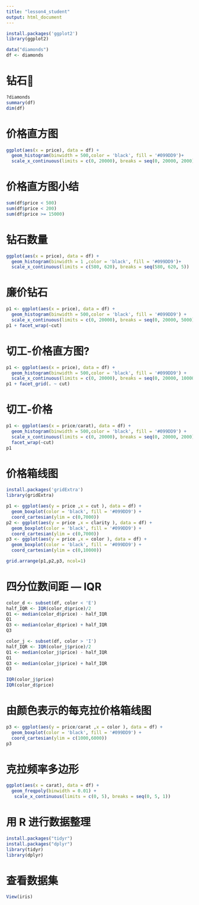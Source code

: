 ```yaml
---
title: "lesson4_student"
output: html_document
---
```


```r
install.packages('ggplot2')
library(ggplot2)

data("diamonds")
df <- diamonds
```
# 钻石

```r
?diamonds
summary(df)
dim(df)
```

# 价格直方图

```r
ggplot(aes(x = price), data = df) +
  geom_histogram(binwidth = 500,color = 'black', fill = '#099DD9')+
  scale_x_continuous(limits = c(0, 20000), breaks = seq(0, 20000, 2000)) 
```

# 价格直方图小结

```r
sum(df$price < 500)
sum(df$price < 200)
sum(df$price >= 15000)
```

# 钻石数量
```r
ggplot(aes(x = price), data = df) +
  geom_histogram(binwidth = 1 ,color = 'black', fill = '#099DD9')+
  scale_x_continuous(limits = c(580, 620), breaks = seq(580, 620, 5)) 
```

# 廉价钻石

```r
p1 <- ggplot(aes(x = price), data = df) +
  geom_histogram(binwidth = 500,color = 'black', fill = '#099DD9') +
  scale_x_continuous(limits = c(0, 20000), breaks = seq(0, 20000, 5000)) 
p1 + facet_wrap(~cut)
```
# 切工-价格直方图?
```r
p1 <- ggplot(aes(x = price), data = df) +
  geom_histogram(binwidth = 500,color = 'black', fill = '#099DD9') +
  scale_x_continuous(limits = c(0, 20000), breaks = seq(0, 20000, 10000)) 
p1 + facet_grid(. ~ cut)
```

# 切工-价格
```r
p1 <- ggplot(aes(x = price/carat), data = df) +
  geom_histogram(binwidth = 500,color = 'black', fill = '#099DD9') +
  scale_x_continuous(limits = c(0, 20000), breaks = seq(0, 20000, 2000)) + 
  facet_wrap(~cut) 
p1
```

# 价格箱线图
```r
install.packages('gridExtra')
library(gridExtra)
```

```r
p1 <- ggplot(aes(y = price ,x = cut ), data = df) +
  geom_boxplot(color = 'black', fill = '#099DD9') +
  coord_cartesian(ylim = c(0,7000))
p2 <- ggplot(aes(y = price ,x = clarity ), data = df) +
  geom_boxplot(color = 'black', fill = '#099DD9') +
  coord_cartesian(ylim = c(0,7000))
p3 <- ggplot(aes(y = price ,x = color ), data = df) +
  geom_boxplot(color = 'black', fill = '#099DD9') +
  coord_cartesian(ylim = c(0,10000))

grid.arrange(p1,p2,p3, ncol=1)
```

# 四分位数间距 — IQR
```r
color_d <- subset(df, color < 'E')
half_IQR <- IQR(color_d$price)/2
Q1 <- median(color_d$price) - half_IQR
Q1
Q3 <- median(color_d$price) + half_IQR
Q3

color_j <- subset(df, color > 'I')
half_IQR <- IQR(color_j$price)/2
Q1 <- median(color_j$price) - half_IQR
Q1
Q3 <- median(color_j$price) + half_IQR
Q3

IQR(color_j$price)
IQR(color_d$price)
```

# 由颜色表示的每克拉价格箱线图
```r
p3 <- ggplot(aes(y = price/carat ,x = color ), data = df) +
  geom_boxplot(color = 'black', fill = '#099DD9') +
  coord_cartesian(ylim = c(1000,6000))
p3
```

#  克拉频率多边形
```r
ggplot(aes(x = carat), data = df) + 
  geom_freqpoly(binwidth = 0.01) +
   scale_x_continuous(limits = c(0, 5), breaks = seq(0, 5, 1)) 
```

# 用 R 进行数据整理
```r
install.packages("tidyr")
install.packages("dplyr")
library(tidyr)
library(dplyr)
```

# 查看数据集

```r
View(iris)
```